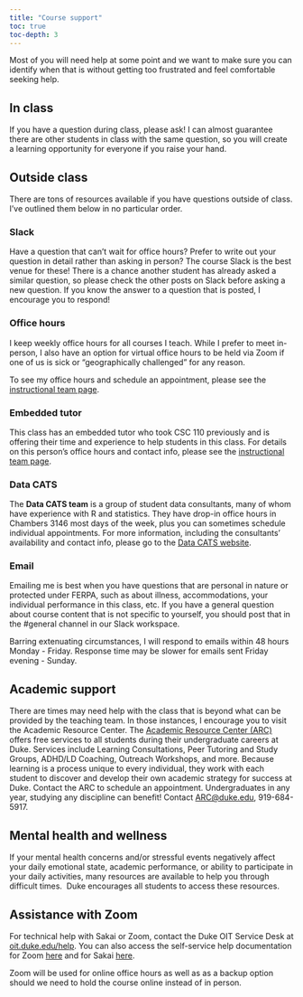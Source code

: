 ```yaml
---
title: "Course support"
toc: true
toc-depth: 3
---
```


Most of you will need help at some point and we want to make sure you can identify when that is without getting too frustrated and feel comfortable seeking help.

## In class

If you have a question during class, please ask!
I can almost guarantee there are other students in class with the same question, so you will create a learning opportunity for everyone if you raise your hand.

## Outside class

There are tons of resources available if you have questions outside of class.
I've outlined them below in no particular order.

### Slack

Have a question that can't wait for office hours?
Prefer to write out your question in detail rather than asking in person?
The course Slack is the best venue for these!
There is a chance another student has already asked a similar question, so please check the other posts on Slack before asking a new question.
If you know the answer to a question that is posted, I encourage you to respond!

### Office hours

I keep weekly office hours for all courses I teach.
While I prefer to meet in-person, I also have an option for virtual office hours to be held via Zoom if one of us is sick or "geographically challenged" for any reason.

To see my office hours and schedule an appointment, please see the [instructional team page](course-team.qmd).

### Embedded tutor

This class has an embedded tutor who took CSC 110 previously and is offering their time and experience to help students in this class.
For details on this person's office hours and contact info, please see the [instructional team page](course-team.qmd).

### Data CATS

The **Data CATS team** is a group of student data consultants, many of whom have experience with R and statistics.
They have drop-in office hours in Chambers 3146 most days of the week, plus you can sometimes schedule individual appointments.
For more information, including the consultants' availability and contact info, please go to the [Data CATS website](https://www.davidson.edu/offices-and-services/center-teaching-and-learning/student-resources/data-cats).

### Email

Emailing me is best when you have questions that are personal in nature or protected under FERPA, such as about illness, accommodations, your individual performance in this class, etc.
If you have a general question about course content that is not specific to yourself, you should post that in the #general channel in our Slack workspace.

Barring extenuating circumstances, I will respond to emails within 48 hours Monday - Friday.
Response time may be slower for emails sent Friday evening - Sunday.

## Academic support

There are times may need help with the class that is beyond what can be provided by the teaching team.
In those instances, I encourage you to visit the Academic Resource Center.
The [Academic Resource Center (ARC)](https://arc.duke.edu) offers free services to all students during their undergraduate careers at Duke.
Services include Learning Consultations, Peer Tutoring and Study Groups, ADHD/LD Coaching, Outreach Workshops, and more.
Because learning is a process unique to every individual, they work with each student to discover and develop their own academic strategy for success at Duke.
Contact the ARC to schedule an appointment.
Undergraduates in any year, studying any discipline can benefit!
Contact [ARC\@duke.edu](mailto:arc@duke.edu), 919-684-5917.

## Mental health and wellness

If your mental health concerns and/or stressful events negatively affect your daily emotional state, academic performance, or ability to participate in your daily activities, many resources are available to help you through difficult times. 
Duke encourages all students to access these resources.

## **Assistance with Zoom**

For technical help with Sakai or Zoom, contact the Duke OIT Service Desk at [oit.duke.edu/help](https://oit.duke.edu/help).
You can also access the self-service help documentation for Zoom [here](https://oit.duke.edu/help/articles/kb0029318) and for Sakai [here](https://sakai-duke.screenstepslive.com/s/sakai_support).

Zoom will be used for online office hours as well as as a backup option should we need to hold the course online instead of in person.

<link href="https://assets.calendly.com/assets/external/widget.css" rel="stylesheet">

```{=html}
<script src="https://assets.calendly.com/assets/external/widget.js" type="text/javascript" async></script>
```

```{=html}
<script type="text/javascript">window.onload = function() { Calendly.initBadgeWidget({ url: 'https://calendly.com/pete-benbow/csc-110-office-hours', text: 'Schedule office hours', color: '#d42121', textColor: '#ffffff' }); }</script>
```
